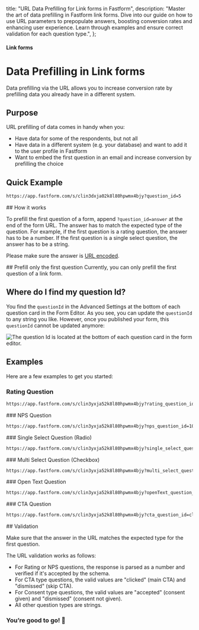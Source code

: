 

  title: "URL Data Prefilling for Link forms in Fastform",
  description: "Master the art of data prefilling in Fastform link forms. Dive into our guide on how to use URL parameters to prepopulate answers, boosting conversion rates and enhancing user experience. Learn through examples and ensure correct validation for each question type.",
};

#### Link forms

# Data Prefilling in Link forms

Data prefilling via the URL allows you to increase conversion rate by prefilling data you already have in a different system.

## Purpose

URL prefilling of data comes in handy when you:

- Have data for some of the respondents, but not all
- Have data in a different system (e.g. your database) and want to add it to the user profile in Fastform
- Want to embed the first question in an email and increase conversion by prefilling the choice

## Quick Example
<Col>
<CodeGroup title="Example URL">

```sh
https://app.fastform.com/s/clin3dxja02k8l80hpwmx4bjy?question_id=5
```

</CodeGroup>
</Col>
## How it works

To prefill the first question of a form, append `?question_id=answer` at the end of the form URL. The answer has to match the expected type of the question. For example, if the first question is a rating question, the answer has to be a number. If the first question is a single select question, the answer has to be a string.

Please make sure the answer is [URL encoded](https://www.urlencoder.org/).

<Note>
  ## Prefill only the first question 
  Currently, you can only prefill the first question of a link form.
</Note>

## Where do I find my question Id?

You find the `questionId` in the Advanced Settings at the bottom of each question card in the Form Editor. As you see, you can update the `questionId` to any string you like. However, once you published your form, this `questionId` cannot be updated anymore:

<Image
  src={QuestionId}
  alt="The question Id is located at the bottom of each question card in the form editor."
  quality="100"
  className="rounded-lg max-w-full sm:max-w-3xl"
/>

## Examples

Here are a few examples to get you started:

### Rating Question
<Col>
<CodeGroup title="Translates to 5 stars / points / emojis">

```sh
https://app.fastform.com/s/clin3yxja52k8l80hpwmx4bjy?rating_question_id=5
```

</CodeGroup>
</Col>
### NPS Question
<Col>
<CodeGroup title="Translates to an NPS rating of 10">

```sh
https://app.fastform.com/s/clin3yxja52k8l80hpwmx4bjy?nps_question_id=10
```

</CodeGroup>
</Col>
### Single Select Question (Radio)
<Col>
<CodeGroup title="Chooses the option 'Very disappointed' in the single select question. The string has to be identical to the option in your question">

```sh
https://app.fastform.com/s/clin3yxja52k8l80hpwmx4bjy?single_select_question_id=Very%20disappointed
```

</CodeGroup>
</Col>
### Multi Select Question (Checkbox)
<Col>
<CodeGroup title="Selects three options 'Sun, Palms and Beach' in the multi select question. The strings have to be identical to the options in your question">

```sh
https://app.fastform.com/s/clin3yxja52k8l80hpwmx4bjy?multi_select_question_id=Sun%2CPalms%2CBeach
```

</CodeGroup>
</Col>
### Open Text Question
<Col>
<CodeGroup title="Adds 'I love Fastform' as the answer to the open text question">

```sh
https://app.fastform.com/s/clin3yxja52k8l80hpwmx4bjy?openText_question_id=I%20love%20Formbricks
```

</CodeGroup>
</Col>
### CTA Question
<Col>
<CodeGroup title="Adds 'clicked' as the answer to the CTA question. Alternatively, you can set it to 'dismissed' to skip the question.">

```txt
https://app.fastform.com/s/clin3yxja52k8l80hpwmx4bjy?cta_question_id=clicked
```

</CodeGroup>
</Col>
## Validation

Make sure that the answer in the URL matches the expected type for the first question.

The URL validation works as follows:

- For Rating or NPS questions, the response is parsed as a number and verified if it's accepted by the schema.
- For CTA type questions, the valid values are "clicked" (main CTA) and "dismissed" (skip CTA).
- For Consent type questions, the valid values are "accepted" (consent given) and "dismissed" (consent not given).
- All other question types are strings.

### You’re good to go! 🎉
